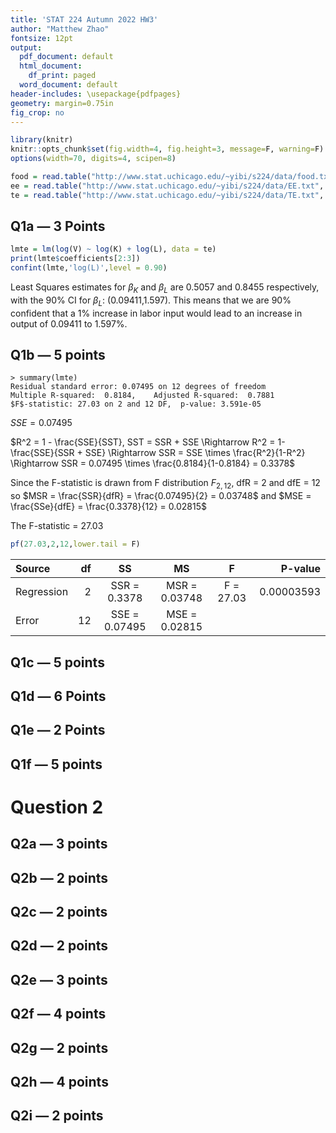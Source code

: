 ```yaml
---
title: 'STAT 224 Autumn 2022 HW3'
author: "Matthew Zhao"
fontsize: 12pt
output:
  pdf_document: default
  html_document:
    df_print: paged
  word_document: default
header-includes: \usepackage{pdfpages}
geometry: margin=0.75in
fig_crop: no
---
```


```r
library(knitr)
knitr::opts_chunk$set(fig.width=4, fig.height=3, message=F, warning=F)
options(width=70, digits=4, scipen=8)
```


```r
food = read.table("http://www.stat.uchicago.edu/~yibi/s224/data/food.txt", h = T)
ee = read.table("http://www.stat.uchicago.edu/~yibi/s224/data/EE.txt", h = T)
te = read.table("http://www.stat.uchicago.edu/~yibi/s224/data/TE.txt", h = T)
```

## Q1a --- 3 Points

```r
lmte = lm(log(V) ~ log(K) + log(L), data = te)
print(lmte$coefficients[2:3])
confint(lmte,'log(L)',level = 0.90)
```

Least Squares estimates for $\beta_K$ and $\beta_L$ are 0.5057 and 0.8455 respectively, with the 90% CI for $\beta_L$: (0.09411,1.597). This means that we are 90% confident that a 1% increase in labor input would lead to an increase in output of 0.09411 to 1.597%. 

## Q1b --- 5 points


```
> summary(lmte)
Residual standard error: 0.07495 on 12 degrees of freedom
Multiple R-squared:  0.8184,	Adjusted R-squared:  0.7881 
$F$-statistic: 27.03 on 2 and 12 DF,  p-value: 3.591e-05
```

$SSE = 0.07495$

$R^2 = 1 - \frac{SSE}{SST}, SST = SSR + SSE \Rightarrow R^2 = 1-\frac{SSE}{SSR + SSE} \Rightarrow SSR = SSE \times \frac{R^2}{1-R^2} \Rightarrow SSR = 0.07495 \times \frac{0.8184}{1-0.8184} = 0.3378$

Since the F-statistic is drawn from F distribution $F_{2,12}$, dfR = 2 and dfE = 12 so 
$MSR = \frac{SSR}{dfR} = \frac{0.07495}{2} = 0.03748$ and 
$MSE = \frac{SSe}{dfE} = \frac{0.3378}{12} = 0.02815$

The F-statistic = 27.03

```r
pf(27.03,2,12,lower.tail = F)
```

Source | df | SS | MS | F | P-value 
:--------|--:|:--------:|:-------:|:------:|------:
Regression | 2 | SSR = 0.3378 | MSR = 0.03748 | F = 27.03 | 0.00003593 
Error | 12 | SSE = 0.07495 | MSE = 0.02815 |  | 


## Q1c --- 5 points



## Q1d --- 6 Points



## Q1e --- 2 Points



## Q1f --- 5 points



# Question 2


## Q2a --- 3 points



## Q2b --- 2 points



## Q2c --- 2 points



## Q2d --- 2 points



## Q2e --- 3 points



## Q2f --- 4 points



## Q2g --- 2 points



## Q2h --- 4 points



## Q2i --- 2 points

